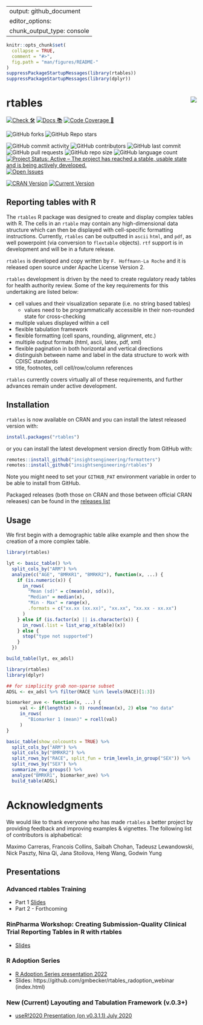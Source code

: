 
---
output: github_document
editor_options: 
  chunk_output_type: console
---

<!-- README.md is generated from README.Rmd. Please edit that file -->

```r
knitr::opts_chunk$set(
  collapse = TRUE,
  comment = "#>",
  fig.path = "man/figures/README-"
)
suppressPackageStartupMessages(library(rtables))
suppressPackageStartupMessages(library(dplyr))
```

# rtables <a href='https://github.com/insightsengineering/rtables'><img src="man/figures/rtables_logo_small.png" align="right" /></a>


<!-- start badges -->
[![Check 🛠](https://github.com/insightsengineering/rtables/actions/workflows/check.yaml/badge.svg)](https://github.com/insightsengineering/rtables/actions/workflows/check.yaml)
[![Docs 📚](https://github.com/insightsengineering/rtables/actions/workflows/docs.yaml/badge.svg)](https://insightsengineering.github.io/rtables/)
[![Code Coverage 📔](https://raw.githubusercontent.com/insightsengineering/rtables/_xml_coverage_reports/data/main/badge.svg)](https://raw.githubusercontent.com/insightsengineering/rtables/_xml_coverage_reports/data/main/coverage.xml)

![GitHub forks](https://img.shields.io/github/forks/insightsengineering/rtables?style=social)
![GitHub Repo stars](https://img.shields.io/github/stars/insightsengineering/rtables?style=social)

![GitHub commit activity](https://img.shields.io/github/commit-activity/m/insightsengineering/rtables)
![GitHub contributors](https://img.shields.io/github/contributors/insightsengineering/rtables)
![GitHub last commit](https://img.shields.io/github/last-commit/insightsengineering/rtables)
![GitHub pull requests](https://img.shields.io/github/issues-pr/insightsengineering/rtables)
![GitHub repo size](https://img.shields.io/github/repo-size/insightsengineering/rtables)
![GitHub language count](https://img.shields.io/github/languages/count/insightsengineering/rtables)
[![Project Status: Active – The project has reached a stable, usable state and is being actively developed.](https://www.repostatus.org/badges/latest/active.svg)](https://www.repostatus.org/#active)
[![Open Issues](https://img.shields.io/github/issues-raw/insightsengineering/rtables?color=red\&label=open%20issues)](https://github.com/insightsengineering/rtables/issues?q=is%3Aissue+is%3Aopen+sort%3Aupdated-desc)

[![CRAN Version](https://www.r-pkg.org/badges/version/rtables)](https://CRAN.R-project.org/package=rtables)
[![Current Version](https://img.shields.io/github/r-package/v/insightsengineering/rtables/main?color=purple\&label=Development%20Version)](https://github.com/insightsengineering/rtables/tree/main)
<!-- end badges -->

## Reporting tables with R

The `rtables` R package was designed to create and display complex tables with R. The cells in an `rtable` may contain
any high-dimensional data structure which can then be displayed with cell-specific formatting instructions. Currently,
`rtables` can be outputted in `ascii` `html`, and `pdf`, as well powerpoint (via conversion to `flextable` objects). `rtf` support is in development and will be in a future release.

`rtables` is developed and copy written by `F. Hoffmann-La Roche` and it is released open source under Apache
License Version 2. 

`rtables` development is driven by the need to create regulatory ready tables for health authority review. Some of the key requirements for this undertaking are listed below:

* cell values and their visualization separate (i.e. no string based tables)
  - values need to be programmatically accessible in their non-rounded state for cross-checking
* multiple values displayed within a cell
* flexible tabulation framework
* flexible formatting (cell spans, rounding, alignment, etc.)
* multiple output formats (html, ascii, latex, pdf, xml)
* flexible pagination in both horizontal and vertical directions
* distinguish between name and label in the data structure to work with CDISC standards
* title, footnotes, cell cell/row/column references

`rtables` currently covers virtually all of these requirements, and further advances remain under active development.


## Installation

`rtables` is now available on CRAN and you can install the latest released version with:

```r
install.packages("rtables")
```

or you can install the latest development version directly from GitHub with:

```r
remotes::install_github("insightsengineering/formatters")
remotes::install_github("insightsengineering/rtables")
```

Note you might need to set your `GITHUB_PAT` environment variable in order to be able to install from GitHub.

Packaged releases (both those on CRAN and those between official CRAN releases) can be
found in the [releases list](https://github.com/insightsengineering/rtables/releases)

## Usage

We first begin with a demographic table alike example and then show the creation of a more complex table.


```r
library(rtables)

lyt <- basic_table() %>%
  split_cols_by("ARM") %>%
  analyze(c("AGE", "BMRKR1", "BMRKR2"), function(x, ...) {
    if (is.numeric(x)) {
      in_rows(
        "Mean (sd)" = c(mean(x), sd(x)),
        "Median" = median(x),
        "Min - Max" = range(x),
        .formats = c("xx.xx (xx.xx)", "xx.xx", "xx.xx - xx.xx")
      )
    } else if (is.factor(x) || is.character(x)) {
      in_rows(.list = list_wrap_x(table)(x))
    } else {
      stop("type not supported")
    }
  })

build_table(lyt, ex_adsl)
```


```r
library(rtables)
library(dplyr)

## for simplicity grab non-sparse subset
ADSL <- ex_adsl %>% filter(RACE %in% levels(RACE)[1:3])

biomarker_ave <- function(x, ...) {
     val <- if(length(x) > 0) round(mean(x), 2) else "no data"
     in_rows(
        "Biomarker 1 (mean)" = rcell(val)
     )
}

basic_table(show_colcounts = TRUE) %>%
  split_cols_by("ARM") %>%
  split_cols_by("BMRKR2") %>%
  split_rows_by("RACE", split_fun = trim_levels_in_group("SEX")) %>%
  split_rows_by("SEX") %>%
  summarize_row_groups() %>%
  analyze("BMRKR1", biomarker_ave) %>%
  build_table(ADSL)
```


# Acknowledgments

We would like to thank everyone who has made `rtables` a better project by providing feedback and improving examples & vignettes. The following list of contributors is alphabetical:

Maximo Carreras, Francois Collins, Saibah Chohan, Tadeusz Lewandowski, Nick Paszty, Nina Qi, Jana Stoilova, Heng Wang, Godwin Yung

## Presentations
### Advanced rtables Training
* Part 1 [Slides](https://docs.google.com/presentation/d/1ygQE9UaoXY6C_FiQLkiYtXB_OnkVbXvsMIY6_MQPbx0/edit?usp=sharing)
* Part 2 - Forthcoming

### RinPharma Workshop: Creating Submission-Quality Clinical Trial Reporting Tables in R with rtables 
* [Slides](https://docs.google.com/presentation/d/1t0098eh1b8_FaFfRoD7jhP1nxhLmjrJeD5X5MkmKC48)

### R Adoption Series

* [R Adoption Series presentation 2022](https://www.youtube.com/watch?v=1i6vOId2h4A)
* Slides: https://github.com/gmbecker/rtables_radoption_webinar (index.html)

### New (Current) Layouting and Tabulation Framework (v.0.3+)

* [useR!2020 Presentation (on v0.3.1.1) July 2020](https://www.youtube.com/watch?v=CBQzZ8ZhXLA)
